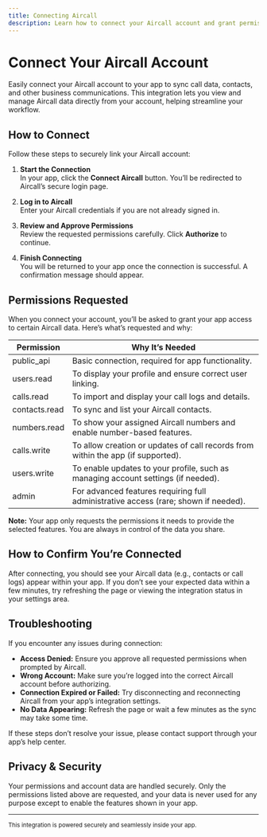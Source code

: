 ```yaml
---
title: Connecting Aircall
description: Learn how to connect your Aircall account and grant permissions for seamless integration with your app. This guide walks you through the connection, required permissions, and common troubleshooting tips.
---
```


# Connect Your Aircall Account

Easily connect your Aircall account to your app to sync call data, contacts, and other business communications. This integration lets you view and manage Aircall data directly from your account, helping streamline your workflow.

## How to Connect

Follow these steps to securely link your Aircall account:

1. **Start the Connection**  
   In your app, click the <strong>Connect Aircall</strong> button. You’ll be redirected to Aircall’s secure login page.

2. **Log in to Aircall**  
   Enter your Aircall credentials if you are not already signed in.

3. **Review and Approve Permissions**  
   Review the requested permissions carefully. Click <strong>Authorize</strong> to continue.

4. **Finish Connecting**  
   You will be returned to your app once the connection is successful. A confirmation message should appear.

## Permissions Requested

When you connect your account, you’ll be asked to grant your app access to certain Aircall data. Here’s what’s requested and why:

| Permission         | Why It’s Needed                                                                      |
|--------------------|-------------------------------------------------------------------------------------|
| public_api         | Basic connection, required for app functionality.                                   |
| users.read         | To display your profile and ensure correct user linking.                            |
| calls.read         | To import and display your call logs and details.                                   |
| contacts.read      | To sync and list your Aircall contacts.                                             |
| numbers.read       | To show your assigned Aircall numbers and enable number-based features.             |
| calls.write        | To allow creation or updates of call records from within the app (if supported).    |
| users.write        | To enable updates to your profile, such as managing account settings (if needed).   |
| admin              | For advanced features requiring full administrative access (rare; shown if needed). |

**Note:** Your app only requests the permissions it needs to provide the selected features. You are always in control of the data you share.

## How to Confirm You’re Connected

After connecting, you should see your Aircall data (e.g., contacts or call logs) appear within your app. If you don’t see your expected data within a few minutes, try refreshing the page or viewing the integration status in your settings area.

## Troubleshooting

If you encounter any issues during connection:

- **Access Denied:** Ensure you approve all requested permissions when prompted by Aircall.
- **Wrong Account:** Make sure you’re logged into the correct Aircall account before authorizing.
- **Connection Expired or Failed:** Try disconnecting and reconnecting Aircall from your app’s integration settings.
- **No Data Appearing:** Refresh the page or wait a few minutes as the sync may take some time.

If these steps don’t resolve your issue, please contact support through your app’s help center.

## Privacy & Security

Your permissions and account data are handled securely. Only the permissions listed above are requested, and your data is never used for any purpose except to enable the features shown in your app.

---
<small>This integration is powered securely and seamlessly inside your app.</small>